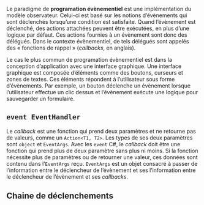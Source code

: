Le paradigme de **programation évènementiel** est une implémentation du modèle observateur. Celui-ci est basé sur les notions d'évènements qui sont déclenchés lorsqu'une condition est satisfaite. Quand l'évènement est déclenché, des actions attachées peuvent être exécutées, en plus d'une logique par défaut. Ces actions fournies à un évènement sont donc des délégués. Dans le contexte évènementiel, de tels délégués sont appelés des « fonctions de rappel » (_callbacks_, en anglais). 

Le cas le plus commun de programation évènementiel est dans la conception d'application avec une interface graphique. Une interface graphique est composée d’éléments comme des boutons, curseurs et zones de textes. Ces éléments répondent à l’utilisateur sous forme d’évènements. Par exemple, un bouton déclenche un évènement lorsque l’utilisateur effectue un clic dessus et l'évènement exécute une logique pour sauvegarder un formulaire.

## `event EventHandler`

Le _callback_ est une fonction qui prend deux paramètres et ne retourne pas de valeurs, comme un `Action<T1, T2>`. Les types de ses deux paramètres sont `object` et `EventArgs`. Avec les `event` C#, le _callback_ doit être une fonction qui prend plus de deux paramètre sans plus ni moins. Si la fonction nécessite plus de paramètres ou de retourner une valeur, ces données sont contenu dans l'`EventArgs` reçu. `EventArgs` est un objet consacré à passer de l'information entre le déclencheur de l'évènement et ses l'information entre le déclencheur de l'évènement et ses _callbacks_.

## Chaine de déclenchements

